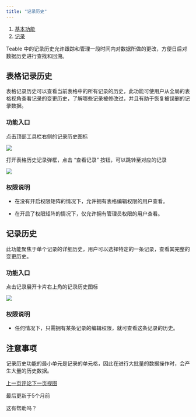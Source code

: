```yaml
---
title: "记录历史"
---
```


1. [基本功能](/ji-ben-gong-neng)
2. [记录](/ji-ben-gong-neng/ji-lu)

Teable 中的记录历史允许跟踪和管理一段时间内对数据所做的更改，方便日后对数据历史进行查找和回溯。

## 表格记录历史

表格记录历史可以查看当前表格中的所有记录的历史，此功能可使用户从全局的表格视角查看记录的变更历史，了解哪些记录被修改过，并且有助于恢复被误删的记录数据。

### 功能入口

点击顶部工具栏右侧的记录历史图标

![](/images/ji-ben-gong-neng/ji-lu/e67f68d2ef9d72c2.png)

打开表格历史记录弹框，点击 “查看记录” 按钮，可以跳转至对应的记录

<Frame caption="表格记录历史">
  <img src="/images/ji-ben-gong-neng/ji-lu/5298a1febfe2c073.png" />
</Frame>

### 权限说明

* 在没有开启权限矩阵的情况下，允许拥有表格编辑权限的用户查看。

* 在开启了权限矩阵的情况下，仅允许拥有管理员权限的用户查看。

## 记录历史

此功能聚焦于单个记录的详细历史，用户可以选择特定的一条记录，查看其完整的变更历史。

### 功能入口

点击记录展开卡片右上角的记录历史图标

<Frame caption="记录历史">
  <img src="/images/ji-ben-gong-neng/ji-lu/641ef0da9a2e8114.png" />
</Frame>

### 权限说明

* 任何情况下，只需拥有某条记录的编辑权限，就可查看这条记录的历史。

## 注意事项

记录历史功能的最小单元是记录的单元格，因此在进行大批量的数据操作时，会产生大量的历史数据。

[上一页评论](/ji-ben-gong-neng/ji-lu/ping-lun)[下一页视图](/ji-ben-gong-neng/shi-tu)

最后更新于5个月前

这有帮助吗？
